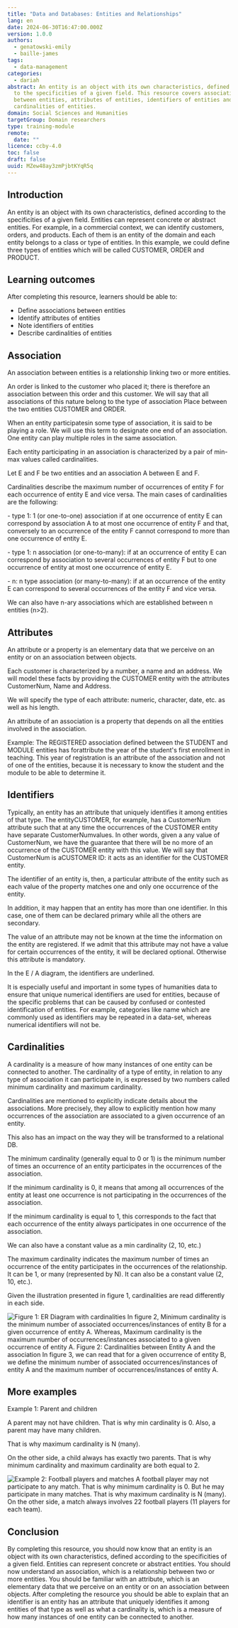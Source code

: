 ```yaml
---
title: "Data and Databases: Entities and Relationships"
lang: en
date: 2024-06-30T16:47:00.000Z
version: 1.0.0
authors:
  - genatowski-emily
  - baille-james
tags:
  - data-management
categories:
  - dariah
abstract: An entity is an object with its own characteristics, defined according
  to the specificities of a given field. This resource covers associations
  between entities, attributes of entities, identifiers of entities and
  cardinalities of entities.
domain: Social Sciences and Humanities
targetGroup: Domain researchers
type: training-module
remote:
  date: ""
licence: ccby-4.0
toc: false
draft: false
uuid: MZew48ay3zmPjbtKYqR5q
---
```

## Introduction

An entity is an object with its own characteristics, defined according to the specificities of a given field. Entities can represent concrete or abstract entities. For example, in a commercial context, we can identify customers, orders, and products. Each of them is an entity of the domain and each entity belongs to a class or type of entities. In this example, we could define three types of entities which will be called CUSTOMER, ORDER and PRODUCT.

## Learning outcomes

After completing this resource, learners should be able to:

- Define associations between entities
- Identify attributes of entities
- Note identifiers of entities
- Describe cardinalities of entities

## Association

An association between entities is a relationship linking two or more entities.

An order is linked to the customer who placed it; there is therefore an association between this order and this customer. We will say that all associations of this nature belong to the type of association Place between the two entities CUSTOMER and ORDER.

When an entity participatesin some type of association, it is said to be playing a role. We will use this term to designate one end of an association. One entity can play multiple roles in the same association.

Each entity participating in an association is characterized by a pair of min-max values called cardinalities.

Let E and F be two entities and an association A between E and F.

Cardinalities describe the maximum number of occurrences of entity F for each occurrence of entity E and vice versa. The main cases of cardinalities are the following:

\- type 1: 1 (or one-to-one) association if at one occurrence of entity E can correspond by association A to at most one occurrence of entity F and that, conversely to an occurrence of the entity F cannot correspond to more than one occurrence of entity E.

\- type 1: n association (or one-to-many): if at an occurrence of entity E can correspond by association to several occurrences of entity F but to one occurrence of entity at most one occurrence of entity E.

\- n: n type association (or many-to-many): if at an occurrence of the entity E can correspond to several occurrences of the entity F and vice versa.

We can also have n-ary associations which are established between n entities (n>2).

## Attributes

An attribute or a property is an elementary data that we perceive on an entity or on an association between objects.

Each customer is characterized by a number, a name and an address. We will model these facts by providing the CUSTOMER entity with the attributes CustomerNum, Name and Address.

We will specify the type of each attribute: numeric, character, date, etc. as well as his length.

An attribute of an association is a property that depends on all the entities involved in the association.

Example: The REGISTERED association defined between the STUDENT and MODULE entities has forattribute the year of the student's first enrollment in teaching. This year of registration is an attribute of the association and not of one of the entities, because it is necessary to know the student and the module to be able to determine it.

## Identifiers

Typically, an entity has an attribute that uniquely identifies it among entities of that type. The entityCUSTOMER, for example, has a CustomerNum attribute such that at any time the occurrences of the CUSTOMER entity have separate CustomerNumvalues. In other words, given a any value of CustomerNum, we have the guarantee that there will be no more of an occurrence of the CUSTOMER entity with this value. We will say that CustomerNum is aCUSTOMER ID: it acts as an identifier for the CUSTOMER entity.

The identifier of an entity is, then, a particular attribute of the entity such as each value of the property matches one and only one occurrence of the entity.

In addition, it may happen that an entity has more than one identifier. In this case, one of them can be declared primary while all the others are secondary.

The value of an attribute may not be known at the time the information on the entity are registered. If we admit that this attribute may not have a value for certain occurrences of the entity, it will be declared optional. Otherwise this attribute is mandatory.

In the E / A diagram, the identifiers are underlined.

It is especially useful and important in some types of humanities data to ensure that unique numerical identifiers are used for entities, because of the specific problems that can be caused by confused or contested identification of entities. For example, categories like name which are commonly used as identifiers may be repeated in a data-set, whereas numerical identifiers will not be.

## Cardinalities

A cardinality is a measure of how many instances of one entity can be connected to another. The cardinality of a type of entity, in relation to any type of association it can participate in, is expressed by two numbers called minimum cardinality and maximum cardinality.

Cardinalities are mentioned to explicitly indicate details about the associations. More precisely, they allow to explicitly mention how many occurrences of the association are associated to a given occurrence of an entity.

This also has an impact on the way they will be transformed to a relational DB.

The minimum cardinality (generally equal to 0 or 1) is the minimum number of times an occurrence of an entity participates in the occurrences of the association.

If the minimum cardinality is 0, it means that among all occurrences of the entity at least one occurrence is not participating in the occurrences of the association.

If the minimum cardinality is equal to 1, this corresponds to the fact that each occurrence of the entity always participates in one occurrence of the association.

We can also have a constant value as a min cardinality (2, 10, etc.)

The maximum cardinality indicates the maximum number of times an occurrence of the entity participates in the occurrences of the relationship. It can be 1, or many (represented by N). It can also be a constant value (2, 10, etc.).

Given the illustration presented in figure 1, cardinalities are read differently in each side.

![Figure 1: ER Diagram with cardinalities In figure 2, Minimum cardinality is the minimum number of associated occurrences/instances of entity B  for a given occurrence of entity A. Whereas, Maximum cardinality is the maximum number of  occurrences/instances associated to a given occurrence of entity A. Figure 2: Cardinalities between Entity A and the association In figure 3, we can read that for a given occurrence of entity B, we define the minimum number of  associated occurrences/instances of entity A and the maximum number of occurrences/instances of entity  A.](images/screenshot-2024-05-30-6.53.11-pm.png)



## More examples

Example 1: Parent and children

A parent may not have children. That is why min cardinality is 0. Also, a parent may have many children. 

That is why maximum cardinality is N (many).

On the other side, a child always has exactly two parents. That is why minimum cardinality and maximum cardinality are both equal to 2.

![Example 2: Football players and matches A football player may not participate to any match. That is why minimum cardinality is 0. But he may  participate in many matches. That is why maximum cardinality is N (many). On the other side, a match always involves 22 football players (11 players for each team).](images/screenshot-2024-05-30-6.55.30-pm.png)



## Conclusion

By completing this resource, you should now know that an entity is an object with its own characteristics, defined according to the specificities of a given field. Entities can represent concrete or abstract entities. You should now understand an association, which is a relationship between two or more entities. You should be familiar with an attribute, which is an elementary data that we perceive on an entity or on an association between objects. After completing the resource you should be able to explain that an identifier is an entity has an attribute that uniquely identifies it among entities of that type as well as what a cardinality is, which is a measure of how many instances of one entity can be connected to another.
